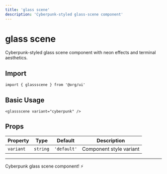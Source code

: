 ```yaml
---
title: 'glass scene'
description: 'Cyberpunk-styled glass-scene component'
---
```


# glass scene

Cyberpunk-styled glass scene component with neon effects and terminal aesthetics.

## Import

```svelte
import { glassscene } from '@org/ui'
```

## Basic Usage

```svelte
<glassscene variant="cyberpunk" />
```

## Props

| Property | Type | Default | Description |
|----------|------|---------|-------------|
| `variant` | `string` | `'default'` | Component style variant |

---

Cyberpunk glass scene component! ⚡
